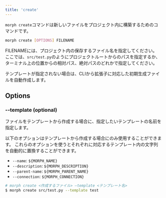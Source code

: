 ```yaml
---
title: 'create'
---
```


`morph create`コマンドは新しいファイルをプロジェクト内に構築するためのコマンドです。

```bash Shell
morph create [OPTIONS] FILENAME
```

FILENAMEには、プロジェクト内の保存するファイル名を指定してください。
ここでは、`src/test.py`のようにプロジェクトルートからのパスを指定するか、ターミナル上の位置からの相対パス、絶対パスのどれかで指定してください。

テンプレートが指定されない場合は、CLIから拡張子に対応した初期生成ファイルを自動作成します。

## Options

### --template (optional)

ファイルをテンプレートから作成する場合に、指定したいテンプレートの名前を指定します。

以下のオプションはテンプレートから作成する場合にのみ使用することができます。
これらのオプションを使うとそれぞれに対応するテンプレート内の文字列を自動的に置換することができます。

- `--name`: `${MORPH_NAME}`
- `--description`: `${MORPH_DESCRIPTION}`
- `--parent-name`: `${MORPH_PARENT_NAME}`
- `--connection`: `${MORPH_CONNECTION}`

```bash Shell
# morph create <作成するファイル> —template <テンプレート名>
$ morph create src/test.py --template test
```
